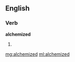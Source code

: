 ==English==

===Verb===
'''alchemized'''

# {{past of|[[alchemize]]}}

[[mg:alchemized]]
[[ml:alchemized]]